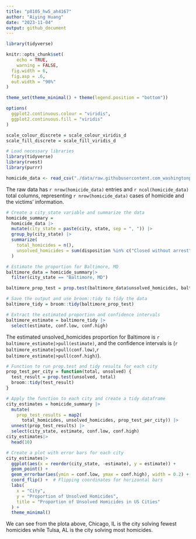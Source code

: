 ```yaml
---
title: "p8105_hw5_ah4167"
author: "Aiying Huang"
date: "2023-11-04"
output: github_document
---
```

```r
library(tidyverse)

knitr::opts_chunk$set(
	echo = TRUE,
	warning = FALSE,
  fig.width = 6,
  fig.asp = .6,
  out.width = "90%"
)

theme_set(theme_minimal() + theme(legend.position = "bottom"))

options(
  ggplot2.continuous.colour = "viridis",
  ggplot2.continuous.fill = "viridis"
)

scale_colour_discrete = scale_colour_viridis_d
scale_fill_discrete = scale_fill_viridis_d
```
```r
# Load necessary libraries
library(tidyverse)
library(rvest)
library(purrr)
```
```r
homicide_data <- read_csv("./data/raw.githubusercontent.com_washingtonpost_data-homicides_master_homicide-data.csv")
```
The raw data has `r nrow(homicide_data)` entries and `r ncol(homicide_data) ` total columns, representing `r nrow(homicide_data)` cases of homicide and the victims' information.

```r
# Create a city_state variable and summarize the data
homicide_summary =
  homicide_data |>
  mutate(city_state = paste(city, state, sep = ", ")) |>
  group_by(city_state) |>
  summarize(
    total_homicides = n(),
    unsolved_homicides = sum(disposition %in% c("Closed without arrest", "Open/No arrest"))
  )
```


```r
# Estimate the proportion for Baltimore, MD
baltimore_data = homicide_summary|>
  filter(city_state == "Baltimore, MD")

baltimore_prop_test = prop.test(baltimore_data$unsolved_homicides, baltimore_data$total_homicides)

# Save the output and use broom::tidy to tidy the data
baltimore_tidy = broom::tidy(baltimore_prop_test)

# Extract the estimated proportion and confidence intervals
baltimore_estimate = baltimore_tidy |>
  select(estimate, conf.low, conf.high)
```

The estimated unsolved_homicides proportion for Baltimore is `r baltimore_estimate|>pull(estimate)`, and the confidence intervals is (`r baltimore_estimate|>pull(conf.low)`,`r baltimore_estimate|>pull(conf.high)`).


```r
# Function to run prop.test and tidy results for each city
prop_test_per_city = function(total, unsolved) {
  test_result = prop.test(unsolved, total)
  broom::tidy(test_result)
}

# Apply the function to each city and create a tidy dataframe
city_estimates = homicide_summary |>
  mutate(
    prop_test_results = map2(
      total_homicides, unsolved_homicides, prop_test_per_city)) |>
  unnest(prop_test_results) |>
  select(city_state, estimate, conf.low, conf.high)
city_estimates|>
  head(10)
```
```r
# Create a plot with error bars for each city
city_estimates|>
  ggplot(aes(x = reorder(city_state, -estimate), y = estimate)) +
  geom_point() +
  geom_errorbar(aes(ymin = conf.low, ymax = conf.high), width = 0.2) +
  coord_flip() +  # Flipping coordinates for horizontal bars
  labs(
    x = "City",
    y = "Proportion of Unsolved Homicides",
    title = "Proportion of Unsolved Homicides in US Cities"
  ) +
  theme_minimal()
```
We can see from the plota above, Chicago, IL is the city solving fewest homicides while Tulsa, AL is the city solving most homicides.







